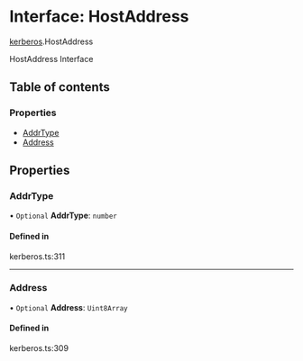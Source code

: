 # Interface: HostAddress

[kerberos](/templates/protocols/javascript/modules/kerberos).HostAddress

HostAddress Interface

## Table of contents

### Properties

- [AddrType](/templates/protocols/javascript/modules/kerberos.HostAddress#addrtype)
- [Address](/templates/protocols/javascript/modules/kerberos.HostAddress#address)

## Properties

### AddrType

• `Optional` **AddrType**: `number`

#### Defined in

kerberos.ts:311

___

### Address

• `Optional` **Address**: `Uint8Array`

#### Defined in

kerberos.ts:309

